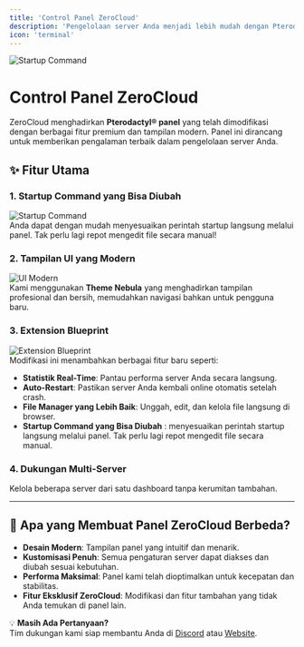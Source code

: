 ```yaml
---  
title: 'Control Panel ZeroCloud'  
description: 'Pengelolaan server Anda menjadi lebih mudah dengan Pterodactyl® panel yang dimodifikasi oleh ZeroCloud.'  
icon: 'terminal'  
---  
```


<img  
  src="/images/panel-demo.png"  
  alt="Startup Command"  
  className="rounded-md shadow-md"  
/>  

# Control Panel ZeroCloud  

ZeroCloud menghadirkan **Pterodactyl® panel** yang telah dimodifikasi dengan berbagai fitur premium dan tampilan modern. Panel ini dirancang untuk memberikan pengalaman terbaik dalam pengelolaan server Anda.  

## ✨ Fitur Utama  

### 1. **Startup Command yang Bisa Diubah**  
<img  
  src="/images/change-startup.gif"  
  alt="Startup Command"  
  className="rounded-md shadow-md"  
/>  
Anda dapat dengan mudah menyesuaikan perintah startup langsung melalui panel. Tak perlu lagi repot mengedit file secara manual!  

### 2. **Tampilan UI yang Modern**  
<img  
  src="https://builtbybit.com/attachments/branding-4-png.731313/?variant=display"  
  alt="UI Modern"  
  className="rounded-md shadow-md"  
/>  
Kami menggunakan **Theme Nebula** yang menghadirkan tampilan profesional dan bersih, memudahkan navigasi bahkan untuk pengguna baru.  

### 3. **Extension Blueprint**  
<img  
  src="/images/bp.png"  
  alt="Extension Blueprint"  
  className="rounded-md shadow-md"  
/>  
Modifikasi ini menambahkan berbagai fitur baru seperti:  
   - **Statistik Real-Time**: Pantau performa server Anda secara langsung.  
   - **Auto-Restart**: Pastikan server Anda kembali online otomatis setelah crash.  
   - **File Manager yang Lebih Baik**: Unggah, edit, dan kelola file langsung di browser.
   - **Startup Command yang Bisa Diubah** : menyesuaikan perintah startup langsung melalui panel. Tak perlu lagi repot mengedit file secara manual.  

### 4. **Dukungan Multi-Server**  
Kelola beberapa server dari satu dashboard tanpa kerumitan tambahan.  

---  

## 🎯 Apa yang Membuat Panel ZeroCloud Berbeda?  

- **Desain Modern**: Tampilan panel yang intuitif dan menarik.  
- **Kustomisasi Penuh**: Semua pengaturan server dapat diakses dan diubah sesuai kebutuhan.  
- **Performa Maksimal**: Panel kami telah dioptimalkan untuk kecepatan dan stabilitas.  
- **Fitur Eksklusif ZeroCloud**: Modifikasi dan fitur tambahan yang tidak Anda temukan di panel lain.  

💡 **Masih Ada Pertanyaan?**  
Tim dukungan kami siap membantu Anda di [Discord](https://discord.gg/25eJtzqsmk) atau [Website](https://zerocloud.id).  
